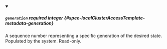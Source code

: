 
<details className="config-field" data-expandable="false" open>
<summary>

##### `generation` <span className="config-field-required" data-required="false">required</span> <span className="config-field-type">integer</span> <span className="config-field-default"></span> <span className="config-field-enum"></span> {#spec-localClusterAccessTemplate-metadata-generation}

A sequence number representing a specific generation of the desired state.
Populated by the system. Read-only.

</summary>



</details>
